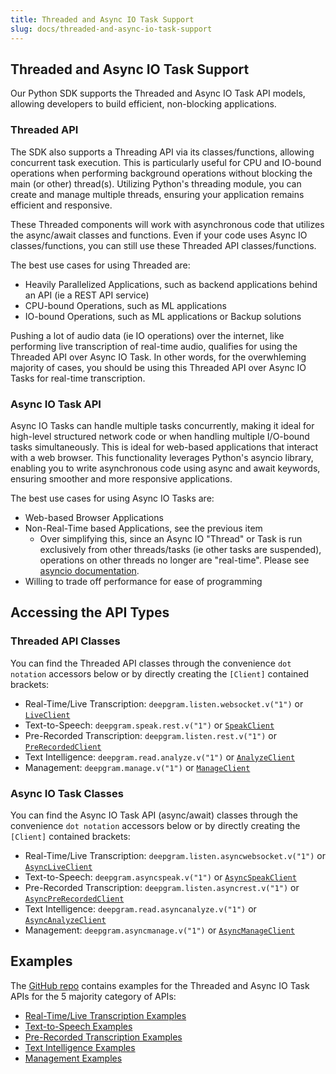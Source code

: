 ```yaml
---
title: Threaded and Async IO Task Support
slug: docs/threaded-and-async-io-task-support
---
```



## Threaded and Async IO Task Support

Our Python SDK supports the Threaded and Async IO Task API models, allowing developers to build efficient, non-blocking applications.

### Threaded API

The SDK also supports a Threading API via its classes/functions, allowing concurrent task execution. This is particularly useful for CPU and IO-bound operations when performing background operations without blocking the main (or other) thread(s). Utilizing Python's threading module, you can create and manage multiple threads, ensuring your application remains efficient and responsive.

These Threaded components will work with asynchronous code that utilizes the async/await classes and functions. Even if your code uses Async IO classes/functions, you can still use these Threaded API classes/functions.

The best use cases for using Threaded are:

* Heavily Parallelized Applications, such as backend applications behind an API (ie a REST API service)
* CPU-bound Operations, such as ML applications
* IO-bound Operations, such as ML applications or Backup solutions

<Info>
  Pushing a lot of audio data (ie IO operations) over the internet, like performing live transcription of real-time audio, qualifies for using the Threaded API over Async IO Task. In other words, for the overwhleming majority of cases, you should be using this Threaded API over Async IO Tasks for real-time transcription.
</Info>

### Async IO Task API

Async IO Tasks can handle multiple tasks concurrently, making it ideal for high-level structured network code or when handling multiple I/O-bound tasks simultaneously. This is ideal for web-based applications that interact with a web browser. This functionality leverages Python's asyncio library, enabling you to write asynchronous code using async and await keywords, ensuring smoother and more responsive applications.

The best use cases for using Async IO Tasks are:

* Web-based Browser Applications
* Non-Real-Time based Applications, see the previous item
  * Over simplifying this, since an Async IO "Thread" or Task is run exclusively from other threads/tasks (ie other tasks are suspended), operations on other threads no longer are "real-time". Please see [asyncio documentation](https://docs.python.org/3/library/asyncio-dev.html).
* Willing to trade off performance for ease of programming

## Accessing the API Types

### Threaded API Classes

You can find the Threaded API classes through the convenience `dot notation` accessors below or by directly creating the `[Client]` contained brackets:

* Real-Time/Live Transcription: `deepgram.listen.websocket.v("1")` or [`LiveClient`](https://github.com/dvonthenen/deepgram-python-sdk/blob/main/deepgram/clients/listen/v1/websocket/client.py)
* Text-to-Speech: `deepgram.speak.rest.v("1")` or [`SpeakClient`](https://github.com/dvonthenen/deepgram-python-sdk/blob/main/deepgram/clients/speak/v1/rest/client.py)
* Pre-Recorded Transcription: `deepgram.listen.rest.v("1")` or [`PreRecordedClient`](https://github.com/dvonthenen/deepgram-python-sdk/blob/main/deepgram/clients/listen/v1/rest/client.py)
* Text Intelligence: `deepgram.read.analyze.v("1")` or [`AnalyzeClient`](https://github.com/dvonthenen/deepgram-python-sdk/blob/main/deepgram/clients/analyze/v1/client.py)
* Management: `deepgram.manage.v("1")` or [`ManageClient`](https://github.com/dvonthenen/deepgram-python-sdk/blob/main/deepgram/clients/manage/v1/client.py)

### Async IO Task Classes

You can find the Async IO Task API (async/await) classes through the convenience `dot notation` accessors below or by directly creating the `[Client]` contained brackets:

* Real-Time/Live Transcription: `deepgram.listen.asyncwebsocket.v("1")` or [`AsyncLiveClient`](https://github.com/dvonthenen/deepgram-python-sdk/blob/main/deepgram/clients/listen/v1/websocket/async_client.py)
* Text-to-Speech: `deepgram.asyncspeak.v("1")` or [`AsyncSpeakClient`](https://github.com/deepgram/deepgram-python-sdk/blob/main/deepgram/clients/speak/v1/rest/async_client.py)
* Pre-Recorded Transcription: `deepgram.listen.asyncrest.v("1")` or [`AsyncPreRecordedClient`](https://github.com/dvonthenen/deepgram-python-sdk/blob/main/deepgram/clients/listen/v1/rest/async_client.py)
* Text Intelligence: `deepgram.read.asyncanalyze.v("1")` or [`AsyncAnalyzeClient`](https://github.com/dvonthenen/deepgram-python-sdk/blob/main/deepgram/clients/speak/v1/rest/async_client.py)
* Management: `deepgram.asyncmanage.v("1")` or [`AsyncManageClient`](https://github.com/dvonthenen/deepgram-python-sdk/blob/main/deepgram/clients/manage/v1/async_client.py)

## Examples

The [GitHub repo](https://github.com/deepgram/deepgram-python-sdk?tab=readme-ov-file#examples) contains examples for the Threaded and Async IO Task APIs for the 5 majority category of APIs:

* [Real-Time/Live Transcription Examples](https://github.com/dvonthenen/deepgram-python-sdk/tree/main/examples/speech-to-text/websocket)
* [Text-to-Speech Examples](https://github.com/dvonthenen/deepgram-python-sdk/tree/main/examples/text-to-speech/rest)
* [Pre-Recorded Transcription Examples](https://github.com/dvonthenen/deepgram-python-sdk/tree/main/examples/speech-to-text/rest)
* [Text Intelligence Examples](https://github.com/deepgram/deepgram-python-sdk/tree/main/examples/analyze)
* [Management Examples](https://github.com/deepgram/deepgram-python-sdk/tree/main/examples/manage)
